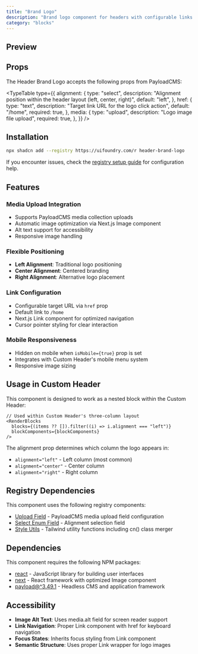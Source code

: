 ```yaml
---
title: "Brand Logo"
description: "Brand logo component for headers with configurable links and media upload"
category: "blocks"
---
```


## Preview

<HeaderBrandLogoBlock />

## Props

The Header Brand Logo accepts the following props from PayloadCMS:

<TypeTable
  type={{
    alignment: {
      type: "select",
      description:
        "Alignment position within the header layout (left, center, right)",
      default: "left",
    },
    href: {
      type: "text",
      description: "Target link URL for the logo click action",
      default: "/home",
      required: true,
    },
    media: {
      type: "upload",
      description: "Logo image file upload",
      required: true,
    },
  }}
/>

## Installation

```bash
npx shadcn add --registry https://uifoundry.com/r header-brand-logo
```

If you encounter issues, check the [registry setup guide](/docs/registry-setup) for configuration help.

## Features

### Media Upload Integration

- Supports PayloadCMS media collection uploads
- Automatic image optimization via Next.js Image component
- Alt text support for accessibility
- Responsive image handling

### Flexible Positioning

- **Left Alignment**: Traditional logo positioning
- **Center Alignment**: Centered branding
- **Right Alignment**: Alternative logo placement

### Link Configuration

- Configurable target URL via `href` prop
- Default link to `/home`
- Next.js Link component for optimized navigation
- Cursor pointer styling for clear interaction

### Mobile Responsiveness

- Hidden on mobile when `isMobile={true}` prop is set
- Integrates with Custom Header's mobile menu system
- Responsive image sizing

## Usage in Custom Header

This component is designed to work as a nested block within the Custom Header:

```tsx
// Used within Custom Header's three-column layout
<RenderBlocks
  blocks={(items ?? []).filter((i) => i.alignment === "left")}
  blockComponents={blockComponents}
/>
```

The alignment prop determines which column the logo appears in:

- `alignment="left"` - Left column (most common)
- `alignment="center"` - Center column
- `alignment="right"` - Right column

## Registry Dependencies

This component uses the following registry components:

- [Upload Field](/docs/fields/upload-field) - PayloadCMS media upload field configuration
- [Select Enum Field](/docs/fields/select-enum-field) - Alignment selection field
- [Style Utils](/docs/lib/style-utils) - Tailwind utility functions including cn() class merger

## Dependencies

This component requires the following NPM packages:

- [react](https://github.com/facebook/react) - JavaScript library for building user interfaces
- [next](https://github.com/vercel/next.js) - React framework with optimized Image component
- [payload@^3.49.1](https://github.com/payloadcms/payload) - Headless CMS and application framework

## Accessibility

- **Image Alt Text**: Uses media.alt field for screen reader support
- **Link Navigation**: Proper Link component with href for keyboard navigation
- **Focus States**: Inherits focus styling from Link component
- **Semantic Structure**: Uses proper Link wrapper for logo images
